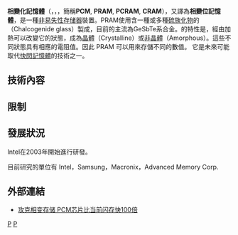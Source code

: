 {{NoteTA
|G1=IT
}}
{{Refimprove|time=2018-11-05T20:54:15+00:00}}
{{Expand|time=2018-11-05T20:54:15+00:00}}
{{記憶體類型}}
'''相變化記憶體'''（{{lang-en|'''Phase-change memory'''}}，{{lang-en|'''Ovonic Unified Memory'''}}，{{lang-en|'''Chalcogenide RAM'''}}，簡稱'''PCM''', '''PRAM''', '''PCRAM''', '''CRAM'''），又譯為'''相變位記憶體'''，是一種[[非易失性存储器|非易失性存储器]]裝置。PRAM使用含一種或多種[[硫族化物|硫族化物]]的{{le|硫屬玻璃|Chalcogenide glass|玻璃}}（Chalcogenide glass）製成，目前的主流為GeSbTe系合金。{{le|硫屬玻璃|Chalcogenide glass}}的特性是，經由加熱可以改變它的狀態，成為[[晶體|晶體]]（Crystalline）或[[非晶體|非晶體]]（Amorphous）。這些不同狀態具有相應的電阻值。因此 PRAM 可以用來存儲不同的數值。
它是未來可能取代[[快閃記憶體|快閃記憶體]]的技術之一。

==技術內容==

==限制==

==發展狀況==
Intel在2003年開始進行研發。

目前研究的單位有 Intel，Samsung，Macronix，Advanced Memory Corp.

==外部連結==

*[http://servers.pconline.com.cn/news/1107/2457951.html 攻克相变存储 PCM芯片比当前闪存快100倍] {{Wayback|url=http://servers.pconline.com.cn/news/1107/2457951.html |date=20190624165728 }}

{{電腦記憶體小作品}}

[[Category:電腦記憶體|P]]
[[Category:存儲媒體|P]]